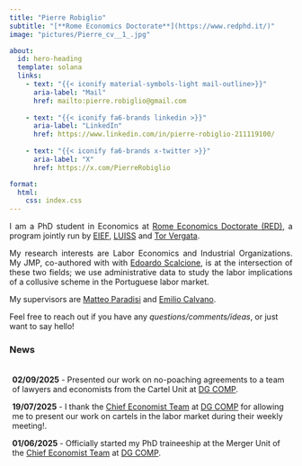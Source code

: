 ```yaml
---
title: "Pierre Robiglio"
subtitle: "[**Rome Economics Doctorate**](https://www.redphd.it/)"
image: "pictures/Pierre_cv__1_.jpg"

about:
  id: hero-heading
  template: solana
  links:
    - text: "{{< iconify material-symbols-light mail-outline>}}"
      aria-label: "Mail"
      href: mailto:pierre.robiglio@gmail.com
    
    - text: "{{< iconify fa6-brands linkedin >}}"
      aria-label: "LinkedIn"
      href: https://www.linkedin.com/in/pierre-robiglio-211119100/
    
    - text: "{{< iconify fa6-brands x-twitter >}}"
      aria-label: "X"
      href: https://x.com/PierreRobiglio

format:
  html:
    css: index.css
---
```


:::{#hero-heading}

<p style='text-align: justify;'>
I am a PhD student in Economics at [Rome Economics Doctorate (RED)](https://www.redphd.it/), a program jointly run by [EIEF](https://www.eief.it/eief/), [LUISS](https://www.luiss.it/) and [Tor Vergata](https://web.uniroma2.it/).
</p>

<p style='text-align: justify;'>
My research interests are Labor Economics and Industrial Organizations. My JMP, co-authored with with [Edoardo Scalcione](https://sites.google.com/view/edoardo-scalcione/bio/), is at the intersection of these two fields; we use administrative data to study the labor implications of a collusive scheme in the Portuguese labor market.  
</p>

<p style='text-align: justify;'>
My supervisors are [Matteo Paradisi](https://www.matteoparadisi.com/) and [Emilio Calvano](https://emiliocalvano.wixsite.com/emiliocalvano). 
</p>

:::

::: {.callout-tip title="Get in touch!"}
Feel free to reach out if you have any *questions/comments/ideas*, or just want to say hello!
:::

### News
<div style="height:165px;overflow:scroll;padding:5px;">

**02/09/2025** - Presented our work on no-poaching agreements to a team of lawyers and economists from the Cartel Unit at [DG COMP](https://commission.europa.eu/about/departments-and-executive-agencies/competition_en).

**19/07/2025** - I thank the [Chief Economist Team](https://single-market-economy.ec.europa.eu/about-us/chief-economist-team_en) at [DG COMP](https://commission.europa.eu/about/departments-and-executive-agencies/competition_en) for allowing me to present our work on cartels in the labor market during their weekly meeting!.

**01/06/2025** - Officially started my PhD traineeship at the Merger Unit of the [Chief Economist Team](https://single-market-economy.ec.europa.eu/about-us/chief-economist-team_en) at [DG COMP](https://commission.europa.eu/about/departments-and-executive-agencies/competition_en).

**27/05/2025** - First presentation of our work on no-poaching agreements in front of the always active [EIEF](https://www.eief.it/eief/) audience. 

</div>


